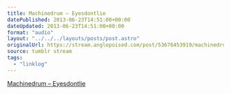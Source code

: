 ```yaml
---
title: Machinedrum – Eyesdontlie
datePublished: 2013-06-23T14:51:00+00:00
dateUpdated: 2013-06-23T14:51:00+00:00
format: "audio"
layout: "../../../layouts/posts/post.astro"
originalUrl: https://stream.anglepoised.com/post/53676453919/machinedrum-eyesdontlie
source: tumblr stream
tags:
  - "linklog"
---
```


[Machinedrum &#8211; Eyesdontlie][1]

[1]: https://soundcloud.com/ninja-tune/machinedrum-eyesdontlie
